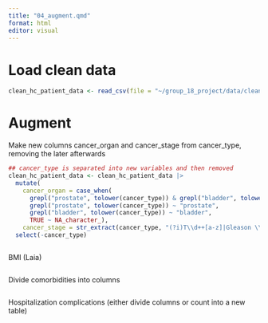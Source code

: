 ```yaml
---
title: "04_augment.qmd"
format: html
editor: visual
---
```


# Load clean data

```r
clean_hc_patient_data <- read_csv(file = "~/group_18_project/data/clean_hc_patient_data.csv")
```

# Augment

Make new columns cancer_organ and cancer_stage from cancer_type, removing the later afterwards

```r

## cancer_type is separated into new variables and then removed 
clean_hc_patient_data <- clean_hc_patient_data |>
  mutate(
    cancer_organ = case_when(
      grepl("prostate", tolower(cancer_type)) & grepl("bladder", tolower(cancer_type)) ~       "prostate,bladder",
      grepl("prostate", tolower(cancer_type)) ~ "prostate",
      grepl("bladder", tolower(cancer_type)) ~ "bladder",
      TRUE ~ NA_character_),
    cancer_stage = str_extract(cancer_type, "(?i)T\\d++[a-z]|Gleason \\d+")) |>
  select(-cancer_type)



```

BMI (Laia)

```r

```

Divide comorbidities into columns

```r

```

Hospitalization complications (either divide columns or count into a new table)

```r

```

